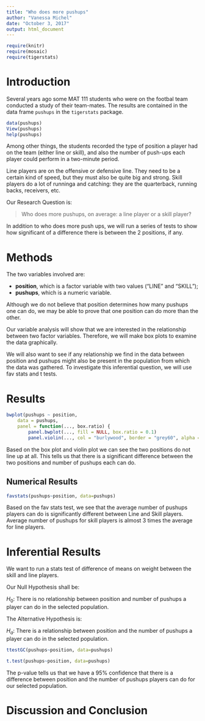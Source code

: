 ---
title: "Who does more pushups"
author: "Vanessa Michel"
date: "October 3, 2017"
output: html_document
---

```{r include=FALSE}
require(knitr)
require(mosaic)
require(tigerstats)
```
<!-- We recommend you use git branches -- create a separate branch for each major section i.e. Introduction, Methods, Results, Inferential Results, and Discussion and Conclusions - leave the YAML block untouched until the final merge where you put in your own name !-->

# Introduction

Several years ago some MAT 111 students who were on the footbal team conducted a study of their team-mates.  The results are contained in the data frame `pushups` in the `tigerstats` package.

```{r eval=FALSE}
data(pushups)
View(pushups)
help(pushups)
```

Among other things, the students recorded the type of position a player had on the team (either line or skill), and also the number of push-ups each player could perform in a two-minute period.

Line players are on the offensive or defensive line.  They need to be a certain kind of speed, but they must also be quite big and strong.  Skill players do a lot of runninga and catching:  they are the quarterback, running backs, receivers, etc.

Our Research Question is:

  >Who does more pushups, on average: a line player or a skill player?

In addition to who does more push ups, we will run a series of tests to show how significant of a difference there is between the 2 positions, if any. 

# Methods
<!--Decide on your methods:  use "variable analysis" or other appropriate descriptors.  Make sure to choose at least one graphical method and at least one numerical method.!-->

The two variables involved are:

* **position**, which is a factor variable with two values ("LINE" and "SKILL");
* **pushups**, which is a numeric variable.

Although we do not believe that position determines how many pushups one can do, we may be able to prove that one position can do more than the other. 

Our variable analysis will show that we are interested in the relationship between two factor variables. Therefore, we will make box plots to examine the data graphically. 

We will also want to see if any relationship we find in the data between position and pushups might also be present in the population from which the data was gathered. To investigate this inferential question, we will use  fav stats and t  tests.





# Results
<!--You have both graphical and numerical methods, so you will have both graphical and numerical results to consider.!-->



```{r echo=FALSE}
bwplot(pushups ~ position,
	data = pushups,
	panel = function(..., box.ratio) {
		panel.bwplot(..., fill = NULL, box.ratio = 0.1)
		panel.violin(..., col = "burlywood", border = "grey60", alpha = 0.5, varwidth = FALSE)})
```

Based on the box plot and violin plot we can see the two positions do not line up at all. This tells us that there is a significant difference between the two positions and number of pushups each can do. 

## Numerical Results
<!--Numerical results go here. Use the numerical results to describe the patterns if any that exist in the data as focused toward the research question!-->

```{r}
favstats(pushups~position, data=pushups)
```

Based on the fav stats test, we see that the average number of pushups players can do is significantly different between Line and Skill players. Average number of pushups for skill players is almost 3 times the average for line players. 



# Inferential Results
<!--State hypothesis clearly.  Make sure your discussion of the inferential test covers all the aspects that the test output produces, such as test statistic, p-value etc.  Make a decision about the null hypothesis, explain the assumptions on which the selected test/procedure was based, and why the chosen procedure satisfys the assumptions and is appropriate to answer the research question!-->

We want to run a stats test of difference of means on weight between the skill and line players.

Our Null Hypothesis shall be:

$H_0$: There is no relationship between position and number of pushups a player can do in the selected population. 

The Alternative Hypothesis is:

$H_a$: There is a relationship between position and the number of pushups a player can do in the selected population. 


```{r}
ttestGC(pushups~position, data=pushups)

t.test(pushups~position, data=pushups)
```


The p-value tells us that we have a 95% confidence that there is a difference between position and the number of pushups players can do for our selected population. 


# Discussion and Conclusion
<!--State your overall conclusion.  This is also a good place to mention other Research Questions that came to mind as you were carrying out this study.!-->

